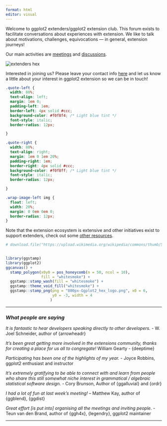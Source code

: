 ```yaml
---
format: html
editor: visual
---
```


Welcome to ggplot2 extenders/ggplot2 extension club. This forum exists to facilitate conversations about experiences with extension. We like to talk about motivations, challenges, equivocations — in general, extension journeys!

Our main activities are [meetings](./meetings.html) and [discussions](./discussion.html).

<div class="wrap-image-left">
  <img src="ggextenders-hex_files/figure-html/unnamed-chunk-1-1.png" alt="extenders hex" />
  <p>
    Interested in joining us? Please leave your contact info [here](https://docs.google.com/forms/d/e/1FAIpQLSe3M1KwUPrmTfEGuuQp0fZ0J7dZkk_82gb310JCvdouMTa_7Q/viewform) and let us know a little about your interest in ggplot2 extension so we can be in touch!
  </p>
</div>

<!-- ![](){width="20%"} -->

<!-- Interested in joining us? Please leave your contact info [here](https://docs.google.com/forms/d/e/1FAIpQLSe3M1KwUPrmTfEGuuQp0fZ0J7dZkk_82gb310JCvdouMTa_7Q/viewform) and let us know a little about your interest in ggplot2 extension so we can be in touch! -->

```css
.quote-left {
  width: 80%;
  text-align: left;
  margin: 1em 0;
  padding-left: 1em;
  border-left: 4px solid #ccc;
  background-color: #f0f8f4; /* Light blue tint */
  font-style: italic;
  border-radius: 12px;

}

.quote-right {
  width: 80%;
  text-align: right;
  margin: 1em 0 1em 20%;
  padding-right: 1em;
  border-right: 4px solid #ccc;
  background-color: #f0f8ff; /* Light blue tint */
  font-style: italic;
  border-radius: 12px;

}

.wrap-image-left img {
  float: left;
  width: 20%;
  margin: 0 0em 0em 0;
  border-radius: 12px;
}

```

Note that the extension ecosystem is extensive and other initiatives exist to support extenders, check out some [other resources](./additional-resources.html).

```r
# download.file("https://upload.wikimedia.org/wikipedia/commons/thumb/5/5a/Ggplot2_hex_logo.png/800px-Ggplot2_hex_logo.png", destfile = "800px-Ggplot2_hex_logo.png")  
  

library(ggstamp)
library(ggplot2)
ggcanvas() + 
  stamp_polygon(x0y0 = pos_honeycomb(n = 50, ncol = 10), 
                fill = "whitesmoke") + 
  ggstamp::stamp_wash(fill = "whitesmoke") +
  ggstamp::theme_void_fill("whitesmoke") + 
  ggstamp::stamp_png(png = "800px-Ggplot2_hex_logo.png", x0 = 6,
                     y0 = -3, width = 4
                    )


```

---


### *What people are saying*


::: {.quote-left}
*It is fantastic to hear developers speaking directly to other developers.* - W. Joel Schneider, author of {arrowheadr}
:::


::: {.quote-right}
*It's been great getting more involved in the extensions community, thanks for creating a place for us all to congregate!* William Gearty - {deeptime}

:::

::: {.quote-left}
*Participating has been one of the highlights of my year.* - Joyce Robbins, ggplot2 enthusiast and instructor 
:::


::: {.quote-right}
*It's extremely gratifying to be able to connect with and learn from people who share this still somewhat niche interest in grammatical / algebraic statistical software design.* - Cory Brunson, Author of {ggalluvial} and {ordr}
:::

::: {.quote-left}



*I had a lot of fun at last week's meeting!* – Matthew Kay, author of {ggblend}, {ggdist}

:::


::: {.quote-right}

*Great effort \[is put into\] organising all the meetings and inviting people.* - Teun van den Brand, author of {ggh4x}, {legendry}, ggplot2 maintainer

:::





------------------------------------------------------------------------
